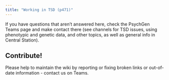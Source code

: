 ```yaml
---
title: "Working in TSD (p471)"
---
```


If you have questions that aren't answered here, check the PsychGen Teams page and make contact there (see channels for TSD issues, using phenotypic and genetic data, and other topics, as well as general info in Central Station).

::: {.callout-important appearance="minimal"}
## Contribute!

Please help to maintain the wiki by reporting or fixing broken links or out-of-date information - contact us on Teams.
:::
